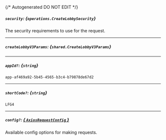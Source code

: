 {/* Autogenerated DO NOT EDIT  */}

##### `security`: *{`operations.CreateLobbySecurity`}*
The security requirements to use for the request.
<Collapsible>
    <CreateLobbySecurity/>
</Collapsible>

---
##### `createLobbyV3Params`: *{`shared.CreateLobbyV3Params`}*
<Collapsible>
    <CreateLobbyV3Params/>
</Collapsible>

---
##### `appId?`: *{`string`}*
`app-af469a92-5b45-4565-b3c4-b79878de67d2`

---
##### `shortCode?`: *{`string`}*
`LFG4`

---
##### `config?`: [*{ `AxiosRequestConfig` }*](https://axios-http.com/docs/req_config)
Available config options for making requests.


